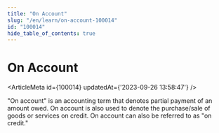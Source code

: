 ```yaml
---
title: "On Account"
slug: "/en/learn/on-account-100014"
id: "100014"
hide_table_of_contents: true
---
```



# On Account

<ArticleMeta id={100014} updatedAt={'2023-09-26 13:58:47'} />
<div className='border-solid border-b border-t-0 my-4 border-[var(--ifm-color-gray-300)]' />

"On account" is an accounting term that denotes partial payment of an amount owed. On account is also used to denote the purchase/sale of goods or services on credit. On account can also be referred to as "on credit."
